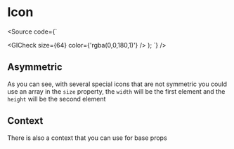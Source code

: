 

<Meta of={Stories} />

# Icon

<Canvas of={Stories.Base} />

<Source code={`

  <GICheck size={64} color={'rgba(0,0,180,1)'} />
);
`} />

<ArgTypes of={Stories.Base} />

## Asymmetric

As you can see, with several special icons that are not symmetric you could use
an array in the `size` property, the `width` will be the first element and the
`height` will be the second element

<Canvas of={Stories.Asymmetric} />

## Context

<Canvas of={Stories.Context} />

There is also a context that you can use for base props

```jsx
import { GICheck, IconContext } from "@genesys-ui/icons";

export const Example = () => (
  <IconContext.Provider value={{ size: 64, color: 'rgba(0,0,180,1)' }}>
    <GICheck size={64} color={'rgba(0,0,180,1)'} />
  </IconContext.Provider>
);
```

